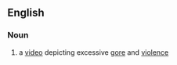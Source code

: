 ==English==
{{wikipedia}}

===Noun===
{{en-noun|head=[[video]] [[nasty]]|video nasties}}

# {{lb|en|dated|British}} a [[video]] depicting excessive [[gore]] and [[violence]]